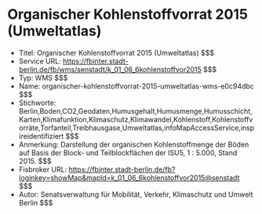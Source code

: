 # Organischer Kohlenstoffvorrat 2015 (Umweltatlas)
- Titel: Organischer Kohlenstoffvorrat 2015 (Umweltatlas) $$$
- Service URL: https://fbinter.stadt-berlin.de/fb/wms/senstadt/k_01_06_6kohlenstoffvor2015 $$$
- Typ: WMS $$$
- Name: organischer-kohlenstoffvorrat-2015-umweltatlas-wms-e0c94dbc $$$
- Stichworte: Berlin,Boden,CO2,Geodaten,Humusgehalt,Humusmenge,Humusschicht,Karten,Klimafunktion,Klimaschutz,Klimawandel,Kohlenstoff,Kohlenstoffvorräte,Torfanteil,Treibhausgase,Umweltatlas,infoMapAccessService,inspireidentifiziert $$$
- Anmerkung: Darstellung der organischen Kohlenstoffmenge der Böden auf Basis der Block- und Teilblockflächen der ISU5, 1 : 5.000, Stand 2015. $$$
- Fisbroker URL: https://fbinter.stadt-berlin.de/fb?loginkey=showMap&mapId=k_01_06_6kohlenstoffvor2015@senstadt $$$
- Autor: Senatsverwaltung für Mobilität, Verkehr, Klimaschutz und Umwelt Berlin $$$
